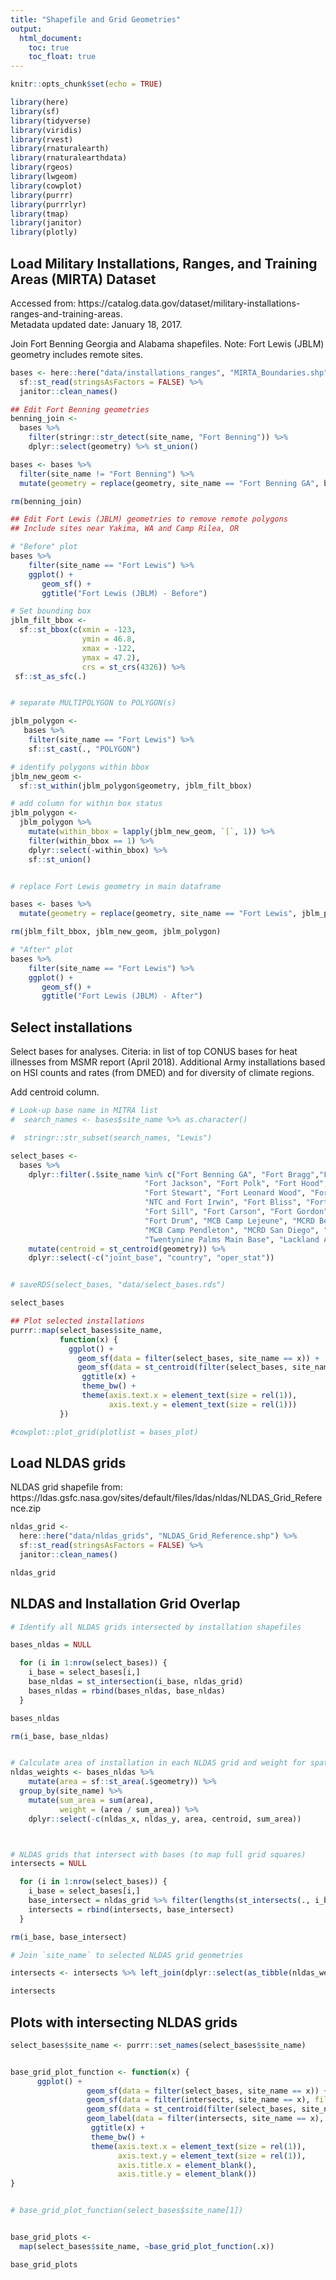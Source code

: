 ```yaml
---
title: "Shapefile and Grid Geometries"
output:
  html_document:
    toc: true
    toc_float: true
---
```


```r
knitr::opts_chunk$set(echo = TRUE)

library(here)
library(sf)
library(tidyverse)
library(viridis)
library(rvest)
library(rnaturalearth)
library(rnaturalearthdata)
library(rgeos)
library(lwgeom)
library(cowplot)
library(purrr)
library(purrrlyr)
library(tmap)
library(janitor)
library(plotly)

```

## Load Military Installations, Ranges, and Training Areas (MIRTA) Dataset

Accessed from: https://catalog.data.gov/dataset/military-installations-ranges-and-training-areas.   
Metadata updated date: January 18, 2017.

Join Fort Benning Georgia and Alabama shapefiles. Note: Fort Lewis (JBLM) geometry includes remote sites.

```r

bases <- here::here("data/installations_ranges", "MIRTA_Boundaries.shp") %>%
  sf::st_read(stringsAsFactors = FALSE) %>% 
  janitor::clean_names()

## Edit Fort Benning geometries
benning_join <-
  bases %>%
    filter(stringr::str_detect(site_name, "Fort Benning")) %>% 
    dplyr::select(geometry) %>% st_union() 

bases <- bases %>% 
  filter(site_name != "Fort Benning") %>%
  mutate(geometry = replace(geometry, site_name == "Fort Benning GA", benning_join ))

rm(benning_join)

## Edit Fort Lewis (JBLM) geometries to remove remote polygons
## Include sites near Yakima, WA and Camp Rilea, OR

# "Before" plot
bases %>% 
    filter(site_name == "Fort Lewis") %>% 
    ggplot() +
       geom_sf() +
       ggtitle("Fort Lewis (JBLM) - Before") 

# Set bounding box
jblm_filt_bbox <- 
  sf::st_bbox(c(xmin = -123, 
                ymin = 46.8, 
                xmax = -122, 
                ymax = 47.2), 
                crs = st_crs(4326)) %>% 
 sf::st_as_sfc(.)


# separate MULTIPOLYGON to POLYGON(s)

jblm_polygon <-
   bases %>% 
    filter(site_name == "Fort Lewis") %>% 
    sf::st_cast(., "POLYGON")

# identify polygons within bbox
jblm_new_geom <-
  sf::st_within(jblm_polygon$geometry, jblm_filt_bbox) 

# add column for within box status
jblm_polygon <-
  jblm_polygon %>% 
    mutate(within_bbox = lapply(jblm_new_geom, `[`, 1)) %>% 
    filter(within_bbox == 1) %>% 
    dplyr::select(-within_bbox) %>%
    sf::st_union()


# replace Fort Lewis geometry in main dataframe

bases <- bases %>% 
  mutate(geometry = replace(geometry, site_name == "Fort Lewis", jblm_polygon))

rm(jblm_filt_bbox, jblm_new_geom, jblm_polygon)

# "After" plot
bases %>% 
    filter(site_name == "Fort Lewis") %>% 
    ggplot() +
       geom_sf() + 
       ggtitle("Fort Lewis (JBLM) - After")    
```


## Select installations

Select bases for analyses. Citeria: in list of top CONUS bases for heat illnesses from MSMR report (April 2018). Additional Army installations based on HSI counts and rates (from DMED) and for diversity of climate regions.

Add centroid column.
```r

# Look-up base name in MITRA list  
#  search_names <- bases$site_name %>% as.character()

#  stringr::str_subset(search_names, "Lewis")

select_bases <-
  bases %>%
    dplyr::filter(.$site_name %in% c("Fort Benning GA", "Fort Bragg","Fort Campbell",
                              "Fort Jackson", "Fort Polk", "Fort Hood",
                              "Fort Stewart", "Fort Leonard Wood", "Fort Riley",
                              "NTC and Fort Irwin", "Fort Bliss", "Fort Lewis",
                              "Fort Sill", "Fort Carson", "Fort Gordon",
                              "Fort Drum", "MCB Camp Lejeune", "MCRD Beaufort Parris Island",
                              "MCB Camp Pendleton", "MCRD San Diego", "MCB Quantico",
                              "Twentynine Palms Main Base", "Lackland AFB", "Eglin AFB", "Fort Sam Houston")) %>% 
    mutate(centroid = st_centroid(geometry)) %>% 
    dplyr::select(-c("joint_base", "country", "oper_stat")) 


# saveRDS(select_bases, "data/select_bases.rds")

select_bases
```



```r

## Plot selected installations
purrr::map(select_bases$site_name,
           function(x) {
             ggplot() +
               geom_sf(data = filter(select_bases, site_name == x)) +
               geom_sf(data = st_centroid(filter(select_bases, site_name == x))) +
                ggtitle(x) +
                theme_bw() +
                theme(axis.text.x = element_text(size = rel(1)),
                      axis.text.y = element_text(size = rel(1))) 
           })

#cowplot::plot_grid(plotlist = bases_plot)
```


## Load NLDAS grids

NLDAS grid shapefile from: https://ldas.gsfc.nasa.gov/sites/default/files/ldas/nldas/NLDAS_Grid_Reference.zip

```r

nldas_grid <- 
  here::here("data/nldas_grids", "NLDAS_Grid_Reference.shp") %>%
  sf::st_read(stringsAsFactors = FALSE) %>% 
  janitor::clean_names()

nldas_grid

```


## NLDAS and Installation Grid Overlap 


```r

# Identify all NLDAS grids intersected by installation shapefiles

bases_nldas = NULL

  for (i in 1:nrow(select_bases)) {
    i_base = select_bases[i,] 
    base_nldas = st_intersection(i_base, nldas_grid) 
    bases_nldas = rbind(bases_nldas, base_nldas)
  }

bases_nldas

rm(i_base, base_nldas)


# Calculate area of installation in each NLDAS grid and weight for spatial weighted average
nldas_weights <- bases_nldas %>% 
    mutate(area = sf::st_area(.$geometry)) %>% 
  group_by(site_name) %>% 
    mutate(sum_area = sum(area),
           weight = (area / sum_area)) %>% 
    dplyr::select(-c(nldas_x, nldas_y, area, centroid, sum_area))



# NLDAS grids that intersect with bases (to map full grid squares)
intersects = NULL

  for (i in 1:nrow(select_bases)) {
    i_base = select_bases[i,] 
    base_intersect = nldas_grid %>% filter(lengths(st_intersects(., i_base)) > 0)
    intersects = rbind(intersects, base_intersect)
  }

rm(i_base, base_intersect)

# Join `site_name` to selected NLDAS grid geometries

intersects <- intersects %>% left_join(dplyr::select(as_tibble(nldas_weights), c(nldas_id, site_name)), by = "nldas_id")

intersects  
```


## Plots with intersecting NLDAS grids
```r

select_bases$site_name <- purrr::set_names(select_bases$site_name)


base_grid_plot_function <- function(x) {
      ggplot() +
                 geom_sf(data = filter(select_bases, site_name == x)) +
                 geom_sf(data = filter(intersects, site_name == x), fill = NA, color = "blue") +
                 geom_sf(data = st_centroid(filter(select_bases, site_name == x)), shape = 3, size = 3, stroke = 1.5) +
                 geom_label(data = filter(intersects, site_name == x), aes(x = centerx, y = centery, label = nldas_id), size = 2) +
                  ggtitle(x) +
                  theme_bw() +
                  theme(axis.text.x = element_text(size = rel(1)),
                        axis.text.y = element_text(size = rel(1)),
                        axis.title.x = element_blank(),
                        axis.title.y = element_blank()) 
}


# base_grid_plot_function(select_bases$site_name[1])


base_grid_plots <-
  map(select_bases$site_name, ~base_grid_plot_function(.x))

base_grid_plots
```



